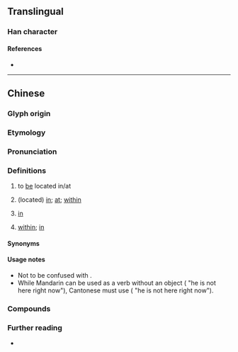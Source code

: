 {{character info}}
==Translingual==

===Han character===
{{Han char|rn=30|rad=口|as=09|sn=12|four=|canj=ROHF|ids=⿰口係}}

====References====
* {{Han ref|kx=0201.121|hdz=10657.021|uh=55BA|ud=21946}}

----

==Chinese==
{{zh-forms|alt=*o係-Internet,匸,𫪈}}

===Glyph origin===
{{Han etym|系}}

===Etymology===
{{rfe|zh}}

===Pronunciation===
{{zh-pron
|c=hai2
|h=gd=hoi1/hoi4
|ca=LL-Q9186-Justinrleung-喺.wav
|cat=adv,prep,v
}}

===Definitions===
{{zh-hanzi}} {{tlb|zh|Cantonese|Hakka}}

# to [[be]] located in/at
#: {{zh-x|我 而家 喺 香港。|I '''am in''' Hong Kong now.|C}}
#: {{zh-x|你 喺 邊度 啊{aa3}？|Where are you?|C}}
#: {{zh-x|喺 架 車 入便|to be inside the car|C}}
# (located) [[in]]; [[at]]; [[within]]
#: {{zh-x|你 要 喺 巴士{si6-2}站 上{soeng5}車。|You need to get on '''at''' the bus station.|C}}
# {{lb|zh|temporal}} [[in]]
#: {{zh-x|喺 @2012|in 2012|C}}
# [[within]]; [[in]]
#: {{zh-x|喺 英文 度|'''within''' English|C}}

====Synonyms====
{{zh-dial|在}}

====Usage notes====
* Not to be confused with {{zh-l|係|hai6|to be}}.
* While Mandarin {{zh-l|在}} can be used as a verb without an object ({{zh-l|[[他]][[現在]][[不]][[在]]}} "he is not here right now"), Cantonese must use {{zh-l|喺度}} ({{zh-l|[[佢]][[而家]][[唔]][[喺度]]}} "he is not here right now"). {{attention|zh|can this wording be improved?}}

===Compounds===
{{zh-der|喺處|喺度}}

===Further reading===
* {{cite-journal|title={{lang|zh|“喺”的历史演变}}|author={{lang|zh|竹越美奈子}} (TAKEKOSHI, Minako)|author2={{lang|zh|横田文彦}} (YOKOTA, Fumihiko)|pages=299&ndash;305|work={{lang|zh|第十届国际粤方言研讨会论文集}}|year=2007}}